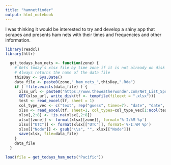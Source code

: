 ```yaml
---
title: "hamnetfinder"
output: html_notebook
---
```


I was thinking it would be interested to try and develop a shiny app that
scrapes and presents ham nets with their times and frequencies and other 
information.

```r
library(readxl)
library(httr)

  get_todays_ham_nets <- function(zone) {
    # Gets today's xlsx file by time zone if it is not already on disk
    # Always returns the name of the data file
    thisDay <- Sys.Date()
    data_file <- paste0(zone,"_ham_nets_",thisDay,".Rda")
    if ( !file.exists(data_file) ) {
      xlsx_url <- paste0('https://www.theweatherwonder.com/Net_List_Spreadsheet_',zone,'_Time.xlsx')
      GET(xlsx_url, write_disk(tf <- tempfile(fileext = ".xlsx")))
      test <- read_excel(tf, sheet = 1)
      col_type_vec <- c("text", rep("guess", times=7), "date", "date", rep("text", times=3),"skip")
      xlsx <- read_excel(tf, sheet=1, col_types=col_type_vec[1:ncol(test)], skip =1)
      xlsx[,2:8] <- !is.na(xlsx[,2:8])
      xlsx[[zone]] <- format(xlsx[[zone]], format='%-I:%M %p')
      xlsx[["UTC"]] <- format(xlsx[["UTC"]], format='%-I:%M %p')
      xlsx[["Node"]] <- gsub("\\s", "", xlsx[["Node"]])
      save(xlsx, file=data_file)
    }
    data_file
  }

```

```r

load(file = get_todays_ham_nets("Pacific"))


```

